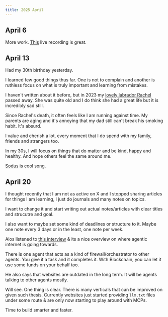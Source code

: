 ```yaml
---
title: 2025 April
---
```


## April 6

More work. [This](https://www.youtube.com/watch?v=opocWzPqo0g) live recording is great.

## April 13

Had my 30th birthday yesterday.

I learned few good things thus far. One is not to complain and another is ruthless focus on what is truly important and learning from mistakes.

I haven't written about it before, but in 2023 my [lovely labrador Rachel](https://www.instagram.com/p/CtOkHpSrbgd) passed away. She was quite old and I do think she had a great life but it is incredibly sad still.

Since Rachel's death, it often feels like I am running against time. My parents are aging and it's annoying that my dad still can't break his smoking habit. It's absurd.

I value and cherish a lot, every moment that I do spend with my family, friends and strangers too.

In my 30s, I will focus on things that do matter and be kind, happy and healthy. And hope others feel the same around me.

[Sodus](https://open.spotify.com/track/1cyRoWGazsa8Vr5qlDfvPP) is cool song.

## April 20

I thought recently that I am not as active on X and I stopped sharing articles for things I am learning, I just do journals and many notes on topics.

I want to change it and start writing out actual notes/articles with clear titles and strucutre and goal.

I also want to maybe set some kind of deadlines or structure to it. Maybe one note every 3 days or in the least, one note per week.

Alos listened to [this interview](https://x.com/a16zcrypto/status/1913313573000061299) & its a nice overview on where agentic internet is going towards.

There is one agent that acts as a kind of firewall/orchestrator to other agents. You give it a task and it completes it. With Blockchain, you can let it use some funds on your behalf too.

He also says that websites are outdated in the long term. It will be agents talking to other agents mostly.

Will see. One thing is clear. There is many verticals that can be improved on given such thesis. Currently websites just started providing `llm.txt` files under some route & are only now starting to play around with MCPs.

Time to build smarter and faster.
